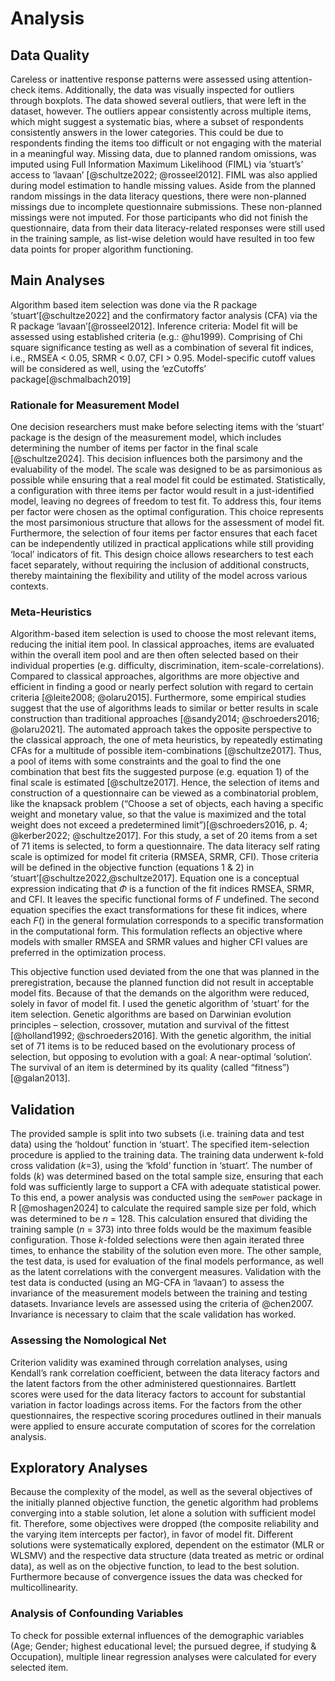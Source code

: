 # Analysis

## Data Quality 
Careless or inattentive response patterns were assessed using attention-check items. Additionally, the data was visually inspected for outliers through boxplots. The data showed several outliers, that were left in the dataset, however. The outliers appear consistently across multiple items, which might suggest a systematic bias, where a subset of respondents consistently answers in the lower categories. This could be due to respondents finding the items too difficult or not engaging with the material in a meaningful way. Missing data, due to planned random omissions, was imputed using Full Information Maximum Likelihood (FIML) via 'stuart's' access to 'lavaan' [@schultze2022; @rosseel2012]. FIML was also applied during model estimation to handle missing values. Aside from the planned random missings in the data literacy questions, there were non-planned missings due to incomplete questionnaire submissions. These non-planned missings were not imputed. For those participants who did not finish the questionnaire, data from their data literacy-related responses were still used in the training sample, as list-wise deletion would have resulted in too few data points for proper algorithm functioning.

## Main Analyses
Algorithm based item selection was done via the R package ‘stuart’[@schultze2022] and the confirmatory factor analysis (CFA) via the R package ‘lavaan’[@rosseel2012]. Inference criteria: Model fit will be assessed using established criteria (e.g.: @hu1999). Comprising of Chi square significance testing as well as a combination of several fit indices, i.e., RMSEA < 0.05, SRMR < 0.07, CFI > 0.95. Model-specific cutoff values will be considered as well, using the ‘ezCutoffs’ package[@schmalbach2019]

### Rationale for Measurement Model
One decision researchers must make before selecting items with the 'stuart' package is the design of the measurement model, which includes determining the number of items per factor in the final scale [@schultze2024]. This decision influences both the parsimony and the evaluability of the model. The scale was designed to be as parsimonious as possible while ensuring that a real model fit could be estimated. Statistically, a configuration with three items per factor would result in a just-identified model, leaving no degrees of freedom to test fit. To address this, four items per factor were chosen as the optimal configuration. This choice represents the most parsimonious structure that allows for the assessment of model fit.
Furthermore, the selection of four items per factor ensures that each facet can be independently utilized in practical applications while still providing 'local' indicators of fit. This design choice allows researchers to test each facet separately, without requiring the inclusion of additional constructs, thereby maintaining the flexibility and utility of the model across various contexts.

### Meta-Heuristics
Algorithm-based item selection is used to choose the most relevant items, reducing the initial item pool. In classical approaches, items are evaluated within the overall item pool and are then often selected based on their individual properties (e.g. difficulty, discrimination, item-scale-correlations).
Compared to classical approaches, algorithms are more objective and efficient in finding a good or nearly perfect solution with regard to certain criteria [@leite2008; @olaru2015]. Furthermore, some empirical studies suggest that the use of algorithms leads to similar or better results in scale construction than traditional approaches [@sandy2014; @schroeders2016; @olaru2021]. The automated approach takes the opposite perspective to the classical approach, the one of meta heuristics, by repeatedly estimating CFAs for a multitude of possible item-combinations [@schultze2017]. Thus, a pool of items with some constraints and the goal to find the one combination that best fits the suggested purpose (e.g. equation 1) of the final scale is estimated [@schultze2017]. Hence, the selection of items and construction of a questionnaire can be viewed as a combinatorial problem, like the knapsack problem (“Choose a set of objects, each having a specific weight and monetary value, so that the value is maximized and the total weight does not exceed a predetermined limit”)[@schroeders2016, p. 4; @kerber2022; @schultze2017].
For this study, a set of 20 items from a set of 71 items is selected, to form a questionnaire. The data literacy self rating scale is optimized for model fit criteria (RMSEA, SRMR, CFI). Those criteria will be defined in the objective function (equations 1 & 2) in ‘stuart’[@schultze2022,@schultze2017]. Equation one is a conceptual expression indicating that $\Phi$ is a function of the fit indices RMSEA, SRMR, and CFI. It leaves the specific functional forms of $F$ undefined. The second equation specifies the exact transformations for these fit indices, where each $F()$ in the general formulation corresponds to a specific transformation in the computational form. This formulation reflects an objective where models with smaller RMSEA and SRMR values and higher CFI values are preferred in the optimization process.
\begin{center}
$\Phi = F(\textrm{RMSEA}) + F(\textrm{CFI}) + F(\textrm{SRMR})$ \textit{(1)}\\
$\Phi = (1 - \textrm{RMSEA}) + (1 - \textrm{SRMR}) + (1 + \textrm{CFI})$ \textit{(2)}
\end{center}

This objective function used deviated from the one that was planned in the preregistration, because the planned function did not result in acceptable model fits. Because of that the demands on the algorithm were reduced, solely in favor of model fit. 
I used the genetic algorithm of 'stuart' for the item selection. Genetic algorithms are based on Darwinian evolution principles – selection, crossover, mutation and survival of the fittest [@holland1992; @schroeders2016]. With the genetic algorithm, the initial set of 71 items is to be reduced based on the evolutionary process of selection, but opposing to evolution with a goal: A near-optimal 'solution'. The survival of an item is determined by its quality (called “fitness”)[@galan2013]. 

## Validation
The provided sample is split into two subsets (i.e. training data and test data) using the ‘holdout' function in ‘stuart’. The specified item-selection procedure is applied to the training data. The training data underwent k-fold cross validation ($k$=3), using the ‘kfold’ function in ‘stuart’. 
The number of folds ($k$) was determined based on the total sample size, ensuring that each fold was sufficiently large to support a CFA with adequate statistical power. To this end, a power analysis was conducted using the `semPower` package in R [@moshagen2024] to calculate the required sample size per fold, which was determined to be $n$ = 128. This calculation ensured that dividing the training sample ($n$ = 373) into three folds would be the maximum feasible configuration.
Those $k$-folded selections were then again iterated three times, to enhance the stability of the solution even more. The other sample, the test data, is used for evaluation of the final models performance, as well as the latent correlations with the convergent measures.
Validation with the test data is conducted (using an MG-CFA in ‘lavaan’) to assess the invariance of the measurement models between the training and testing datasets. Invariance levels are assessed using the criteria of @chen2007. Invariance is necessary to claim that the scale validation has worked.

### Assessing the Nomological Net  
Criterion validity was examined through correlation analyses, using Kendall's rank correlation coefficient, between the data literacy factors and the latent factors from the other administered questionnaires. Bartlett scores were used for the data literacy factors to account for substantial variation in factor loadings across items. For the factors from the other questionnaires, the respective scoring procedures outlined in their manuals were applied to ensure accurate computation of scores for the correlation analysis.

## Exploratory Analyses
Because the complexity of the model, as well as the several objectives of the initially planned objective function, the genetic algorithm had problems converging into a stable solution, let alone a solution with sufficient model fit. Therefore, some objectives were dropped (the composite reliability and the varying item intercepts per factor), in favor of model fit. Different solutions were systematically explored, dependent on the estimator (MLR or WLSMV) and the respective data structure (data treated as metric or ordinal data), as well as on the objective function, to lead to the best solution. Furthermore because of convergence issues the data was checked for multicollinearity. 

### Analysis of Confounding Variables  
To check for possible external influences of the demographic variables (Age; Gender; highest educational level; the pursued degree, if studying & Occupation), multiple linear regression analyses were calculated for every selected item. 
